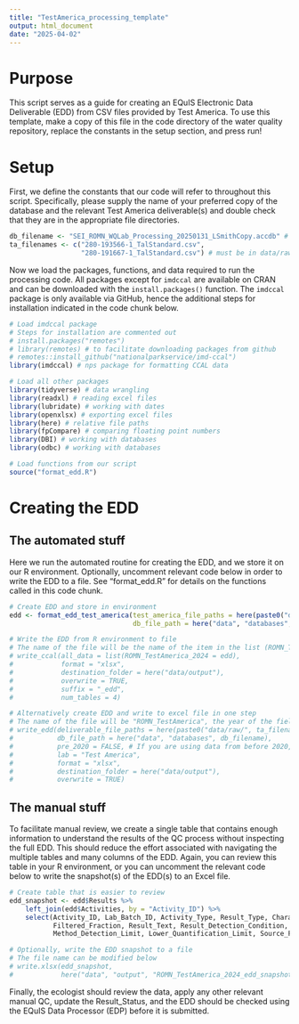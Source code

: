 ```yaml
---
title: "TestAmerica_processing_template"
output: html_document
date: "2025-04-02"
---
```


# Purpose

This script serves as a guide for creating an EQuIS Electronic Data Deliverable (EDD) from CSV files provided by Test America.
To use this template, make a copy of this file in the code directory of the water quality repository, replace the constants in the setup section, and press run!

# Setup

First, we define the constants that our code will refer to throughout this script.
Specifically, please supply the name of your preferred copy of the database and the relevant Test America deliverable(s) and double check that they are in the appropriate file directories.

```r
db_filename <- "SEI_ROMN_WQLab_Processing_20250131_LSmithCopy.accdb" # must be in data/databases
ta_filenames <- c("280-193566-1_TalStandard.csv",
                  "280-191667-1_TalStandard.csv") # must be in data/raw. Recommended to supply all CSVs from a given field season
```

Now we load the packages, functions, and data required to run the processing code.
All packages except for `imdccal` are available on CRAN and can be downloaded with the `install.packages()` function.
The `imdccal` package is only available via GitHub, hence the additional steps for installation indicated in the code chunk below.

```r
# Load imdccal package
# Steps for installation are commented out
# install.packages("remotes")
# library(remotes) # to facilitate downloading packages from github
# remotes::install_github("nationalparkservice/imd-ccal") 
library(imdccal) # nps package for formatting CCAL data

# Load all other packages
library(tidyverse) # data wrangling
library(readxl) # reading excel files
library(lubridate) # working with dates
library(openxlsx) # exporting excel files
library(here) # relative file paths
library(fpCompare) # comparing floating point numbers
library(DBI) # working with databases
library(odbc) # working with databases

# Load functions from our script
source("format_edd.R")
```

# Creating the EDD

## The automated stuff

Here we run the automated routine for creating the EDD, and we store it on our R environment.
Optionally, uncomment relevant code below in order to write the EDD to a file.
See "format_edd.R" for details on the functions called in this code chunk.

```r
# Create EDD and store in environment
edd <- format_edd_test_america(test_america_file_paths = here(paste0("data/raw/", ta_filenames)), 
                               db_file_path = here("data", "databases", db_filename))

# Write the EDD from R environment to file
# The name of the file will be the name of the item in the list (ROMN_TestAmerica_2024) and the suffix (_edd) pasted together
# write_ccal(all_data = list(ROMN_TestAmerica_2024 = edd),
#            format = "xlsx",
#            destination_folder = here("data/output"),
#            overwrite = TRUE,
#            suffix = "_edd",
#            num_tables = 4)

# Alternatively create EDD and write to excel file in one step
# The name of the file will be "ROMN_TestAmerica", the year of the field season in the deliverables, and "_edd" pasted together
# write_edd(deliverable_file_paths = here(paste0("data/raw/", ta_filenames)),
#           db_file_path = here("data", "databases", db_filename),
#           pre_2020 = FALSE, # If you are using data from before 2020, set this to a file path to ROMN_SEI_in_EQuIS.xlsx, which includes a crosswalk between EventName and SampleNumber.
#           lab = "Test America",
#           format = "xlsx",
#           destination_folder = here("data/output"),
#           overwrite = TRUE)
```

## The manual stuff

To facilitate manual review, we create a single table that contains enough information to understand the results of the QC process without inspecting the full EDD.
This should reduce the effort associated with navigating the multiple tables and many columns of the EDD.
Again, you can review this table in your R environment, or you can uncomment the relevant code below to write the snapshot(s) of the EDD(s) to an Excel file.

```r
# Create table that is easier to review
edd_snapshot <- edd$Results %>%
    left_join(edd$Activities, by = "Activity_ID") %>%
    select(Activity_ID, Lab_Batch_ID, Activity_Type, Result_Type, Characteristic_Name, 
           Filtered_Fraction, Result_Text, Result_Detection_Condition, Result_Qualifier, 
           Method_Detection_Limit, Lower_Quantification_Limit, Source_Flags, Result_Comment)

# Optionally, write the EDD snapshot to a file
# The file name can be modified below
# write.xlsx(edd_snapshot,
#            here("data", "output", "ROMN_TestAmerica_2024_edd_snapshot.xlsx"))
```

Finally, the ecologist should review the data, apply any other relevant manual QC, update the Result_Status, and the EDD should be checked using the EQuIS Data Processor (EDP) before it is submitted.
